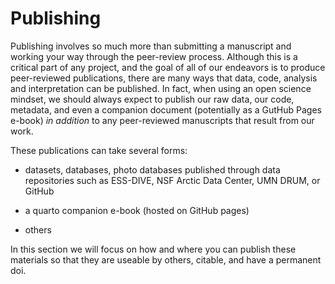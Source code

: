 # Publishing {#sec-publishing}

Publishing involves so much more than submitting a manuscript and working your way through the peer-review process. Although this is a critical part of any project, and the goal of all of our endeavors is to produce peer-reviewed publications, there are many ways that data, code, analysis and interpretation can be published. In fact, when using an open science mindset, we should always expect to publish our raw data, our code, metadata, and even a companion document (potentially as a GutHub Pages e-book) *in addition* to any peer-reviewed manuscripts that result from our work.

These publications can take several forms:

-   datasets, databases, photo databases published through data repositories such as ESS-DIVE, NSF Arctic Data Center, UMN DRUM, or GitHub

-   a quarto companion e-book (hosted on GitHub pages)

-   others

In this section we will focus on how and where you can publish these materials so that they are useable by others, citable, and have a permanent doi.
